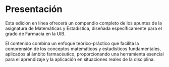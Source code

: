 # Presentación {.unnumbered}

Esta edición en línea ofrecerá un compendio completo de los apuntes de la asignatura de Matemáticas y Estadística, diseñada específicamente para el grado de Farmacia en la UIB.

El contenido combina un enfoque teórico-práctico que facilita la comprensión de los conceptos matemáticos y estadísticos fundamentales, aplicados al ámbito farmacéutico, proporcionando una herramienta esencial para el aprendizaje y la aplicación en situaciones reales de la disciplina.

